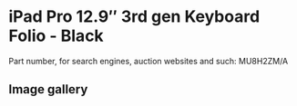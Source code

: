 
# iPad Pro 12.9″ 3rd gen Keyboard Folio - Black

Part number, for search engines, auction websites and such: MU8H2ZM/A

## Image gallery

<div style={{ width: "768px" }}>
  <GalleryComponent
    images={[
      {
        original: "/everysource/MU8H2.webp",
        thumbnail: "/everypreview/MU8H2.webp",
      },
      {
        original: "/everysource/MU8H2_AV1.webp",
        thumbnail: "/everypreview/MU8H2_AV1.webp",
      },
      {
        original: "/everysource/MU8H2_AV2.webp",
        thumbnail: "/everypreview/MU8H2_AV2.webp",
      },
      {
        original: "/everysource/MU8H2_AV4.webp",
        thumbnail: "/everypreview/MU8H2_AV4.webp",
      }
    ]}
  />
</div>